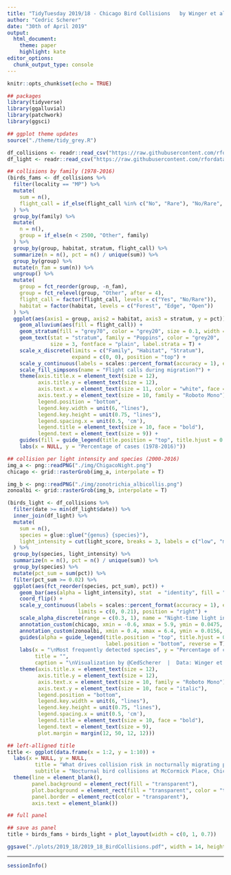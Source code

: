 ```yaml
---
title: "TidyTuesday 2019/18 - Chicago Bird Collisions	by Winger et al. 2019"
author: "Cedric Scherer"
date: "30th of April 2019"
output:
  html_document:
    theme: paper
    highlight: kate
editor_options: 
  chunk_output_type: console
---
```


```r
knitr::opts_chunk$set(echo = TRUE)
```

```r
## packages
library(tidyverse)
library(ggalluvial)
library(patchwork)
library(ggsci)

## ggplot theme updates
source("./theme/tidy_grey.R")
```

```r
df_collisions <- readr::read_csv("https://raw.githubusercontent.com/rfordatascience/tidytuesday/master/data/2019/2019-04-30/bird_collisions.csv")
df_light <- readr::read_csv("https://raw.githubusercontent.com/rfordatascience/tidytuesday/master/data/2019/2019-04-30/mp_light.csv")
```

```r
## collisions by family (1978-2016)
(birds_fams <- df_collisions %>% 
  filter(locality == "MP") %>% 
  mutate(
    sum = n(),
    flight_call = if_else(flight_call %in% c("No", "Rare"), "No/Rare", flight_call)
  ) %>% 
  group_by(family) %>% 
  mutate(
    n = n(),
    group = if_else(n < 2500, "Other", family)
  ) %>% 
  group_by(group, habitat, stratum, flight_call) %>% 
  summarize(n = n(), pct = n() / unique(sum)) %>%
  group_by(group) %>% 
  mutate(n_fam = sum(n)) %>% 
  ungroup() %>% 
  mutate(
    group = fct_reorder(group, -n_fam),
    group = fct_relevel(group, "Other", after = 4),
    flight_call = factor(flight_call, levels = c("Yes", "No/Rare")),
    habitat = factor(habitat, levels = c("Forest", "Edge", "Open"))
  ) %>% 
  ggplot(aes(axis1 = group, axis2 = habitat, axis3 = stratum, y = pct)) +
    geom_alluvium(aes(fill = flight_call)) +
    geom_stratum(fill = "grey70", color = "grey20", size = 0.1, width = 0.4) +
    geom_text(stat = "stratum", family = "Poppins", color = "grey20", 
              size = 3, fontface = "plain", label.strata = T) +
    scale_x_discrete(limits = c("Family", "Habitat", "Stratum"), 
                     expand = c(0, 0), position = "top") +
    scale_y_continuous(labels = scales::percent_format(accuracy = 1), expand = c(0, 0)) +
    scale_fill_simpsons(name = "Flight calls during migration?") +
    theme(axis.title.x = element_text(size = 12),
          axis.title.y = element_text(size = 12),
          axis.text.x = element_text(size = 11, color = "white", face = "bold"),
          axis.text.y = element_text(size = 10, family = "Roboto Mono"),
          legend.position = "bottom",
          legend.key.width = unit(6, "lines"),
          legend.key.height = unit(0.75, "lines"),
          legend.spacing.x = unit(0.5, 'cm'),
          legend.title = element_text(size = 10, face = "bold"),
          legend.text = element_text(size = 9)) +
    guides(fill = guide_legend(title.position = "top", title.hjust = 0.5, label.position = "bottom")) +
    labs(x = NULL, y = "Percentage of cases (1978-2016)"))
```

```r
## collision per light intensity and species (2000-2016)
img_a <- png::readPNG("./img/ChigacoNight.png") 
chicago <- grid::rasterGrob(img_a, interpolate = T) 

img_b <- png::readPNG("./img/zonotrichia_albicollis.png") 
zonoalbi <- grid::rasterGrob(img_b, interpolate = T)  

(birds_light <- df_collisions %>% 
  filter(date >= min(df_light$date)) %>% 
  inner_join(df_light) %>% 
  mutate(
    sum = n(),
    species = glue::glue("{genus} {species}"), 
    light_intensity = cut(light_score, breaks = 3, labels = c("low", "medium", "high"))
  ) %>% 
  group_by(species, light_intensity) %>% 
  summarize(n = n(), pct = n() / unique(sum)) %>% 
  group_by(species) %>% 
  mutate(pct_sum = sum(pct)) %>% 
  filter(pct_sum >= 0.02) %>% 
  ggplot(aes(fct_reorder(species, pct_sum), pct)) +
    geom_bar(aes(alpha = light_intensity), stat  = "identity", fill = "#ffd700") +
    coord_flip() +
    scale_y_continuous(labels = scales::percent_format(accuracy = 1), expand = c(0, 0), 
                       limits = c(0, 0.21), position = "right") +
    scale_alpha_discrete(range = c(0.3, 1), name = "Night-time light intensity:") +
    annotation_custom(chicago, xmin = -0.6, xmax = 5.9, ymin = 0.0475, ymax = 0.21) +
    annotation_custom(zonoalbi, xmin = 0.4, xmax = 6.4, ymin = 0.0156, ymax = 0.07) +
    guides(alpha = guide_legend(title.position = "top", title.hjust = 0.5, 
                                label.position = "bottom", reverse = T)) +
    labs(x = "\nMost frequently detected species", y = "Percentage of cases (2000-2016)",
         title = "",
         caption = "\nVisualization by @CedScherer  |  Data: Winger et al. 2019 (doi: 10.1098/rspb.2019.0364)") +
    theme(axis.title.x = element_text(size = 12),
          axis.title.y = element_text(size = 12),
          axis.text.x = element_text(size = 10, family = "Roboto Mono"),
          axis.text.y = element_text(size = 10, face = "italic"),
          legend.position = "bottom",
          legend.key.width = unit(6, "lines"),
          legend.key.height = unit(0.75, "lines"),
          legend.spacing.x = unit(0.5, 'cm'),
          legend.title = element_text(size = 10, face = "bold"),
          legend.text = element_text(size = 9),
          plot.margin = margin(12, 50, 12, 12)))
```

```r
## left-alligned title
title <- ggplot(data.frame(x = 1:2, y = 1:10)) +
  labs(x = NULL, y = NULL,
         title = "What drives collision risk in nocturnally migrating passerine birds?",
         subtitle = "Nocturnal bird collisions at McCormick Place, Chicago, IL") +
  theme(line = element_blank(),
        panel.background = element_rect(fill = "transparent"),
        plot.background = element_rect(fill = "transparent", color = "transparent"),
        panel.border = element_rect(color = "transparent"),
        axis.text = element_blank())

## full panel

## save as panel
title + birds_fams + birds_light + plot_layout(width = c(0, 1, 0.7))

ggsave("./plots/2019_18/2019_18_BirdCollisions.pdf", width = 14, height = 5.2, device = cairo_pdf)
```

***

```r
sessionInfo()
```